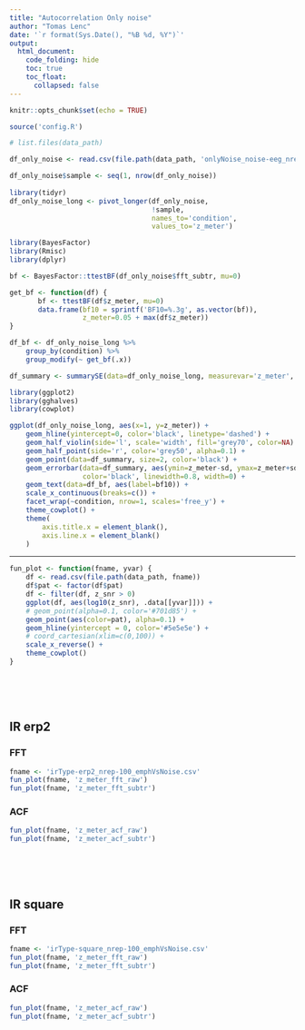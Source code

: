 ```yaml
---
title: "Autocorrelation Only noise"
author: "Tomas Lenc"
date: '`r format(Sys.Date(), "%B %d, %Y")`'
output:
  html_document: 
    code_folding: hide
    toc: true
    toc_float: 
      collapsed: false
---
```

```r
knitr::opts_chunk$set(echo = TRUE)

source('config.R')

```

```r
# list.files(data_path)
```


```r

df_only_noise <- read.csv(file.path(data_path, 'onlyNoise_noise-eeg_nrep-1000.csv'))

df_only_noise$sample <- seq(1, nrow(df_only_noise))
    
library(tidyr)
df_only_noise_long <- pivot_longer(df_only_noise,
                                   !sample, 
                                   names_to='condition',
                                   values_to='z_meter')

```



```r

library(BayesFactor)
library(Rmisc)
library(dplyr)

bf <- BayesFactor::ttestBF(df_only_noise$fft_subtr, mu=0)

get_bf <- function(df) {
       bf <- ttestBF(df$z_meter, mu=0)
       data.frame(bf10 = sprintf('BF10=%.3g', as.vector(bf)),
                  z_meter=0.05 + max(df$z_meter))
}

df_bf <- df_only_noise_long %>% 
    group_by(condition) %>%
    group_modify(~ get_bf(.x))

df_summary <- summarySE(data=df_only_noise_long, measurevar='z_meter', groupvars=c('condition'))


```


```r
library(ggplot2)
library(gghalves)
library(cowplot)

ggplot(df_only_noise_long, aes(x=1, y=z_meter)) + 
    geom_hline(yintercept=0, color='black', linetype='dashed') + 
    geom_half_violin(side='l', scale='width', fill='grey70', color=NA) + 
    geom_half_point(side='r', color='grey50', alpha=0.1) + 
    geom_point(data=df_summary, size=2, color='black') + 
    geom_errorbar(data=df_summary, aes(ymin=z_meter-sd, ymax=z_meter+sd),
                  color='black', linewidth=0.8, width=0) + 
    geom_text(data=df_bf, aes(label=bf10)) + 
    scale_x_continuous(breaks=c()) + 
    facet_wrap(~condition, nrow=1, scales='free_y') + 
    theme_cowplot() + 
    theme(
        axis.title.x = element_blank(),
        axis.line.x = element_blank()
    )

```




---


```r

fun_plot <- function(fname, yvar) {
    df <- read.csv(file.path(data_path, fname))
    df$pat <- factor(df$pat)
    df <- filter(df, z_snr > 0)
    ggplot(df, aes(log10(z_snr), .data[[yvar]])) +
    # geom_point(alpha=0.1, color='#701d85') + 
    geom_point(aes(color=pat), alpha=0.1) + 
    geom_hline(yintercept = 0, color='#5e5e5e') + 
    # coord_cartesian(xlim=c(0,100)) + 
    scale_x_reverse() +
    theme_cowplot()
}

```



<br><br><br>

## IR erp2

### FFT  

```r
fname <- 'irType-erp2_nrep-100_emphVsNoise.csv'
fun_plot(fname, 'z_meter_fft_raw')
fun_plot(fname, 'z_meter_fft_subtr')
```

### ACF  

```r
fun_plot(fname, 'z_meter_acf_raw')
fun_plot(fname, 'z_meter_acf_subtr')
```





<br><br><br>

## IR square

### FFT  

```r
fname <- 'irType-square_nrep-100_emphVsNoise.csv'
fun_plot(fname, 'z_meter_fft_raw')
fun_plot(fname, 'z_meter_fft_subtr')
```

### ACF  

```r
fun_plot(fname, 'z_meter_acf_raw')
fun_plot(fname, 'z_meter_acf_subtr')
```

































